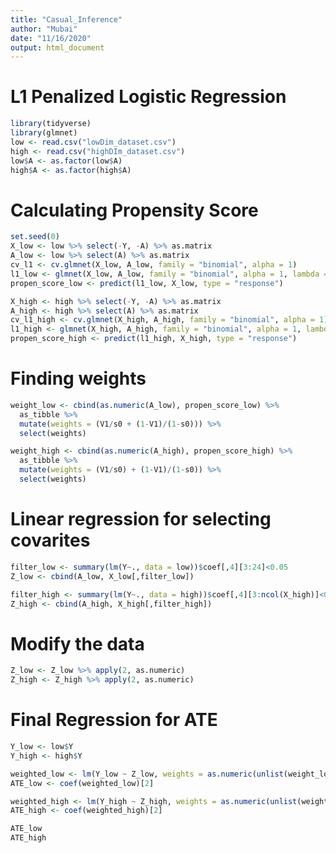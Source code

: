 ```yaml
---
title: "Casual_Inference"
author: "Mubai"
date: "11/16/2020"
output: html_document
---
```


# L1 Penalized Logistic Regression
```r
library(tidyverse)
library(glmnet)
low <- read.csv("lowDim_dataset.csv")
high <- read.csv("highDIm_dataset.csv")
low$A <- as.factor(low$A)
high$A <- as.factor(high$A)
```

# Calculating Propensity Score
```r
set.seed(0)
X_low <- low %>% select(-Y, -A) %>% as.matrix
A_low <- low %>% select(A) %>% as.matrix
cv_l1 <- cv.glmnet(X_low, A_low, family = "binomial", alpha = 1)
l1_low <- glmnet(X_low, A_low, family = "binomial", alpha = 1, lambda = cv_l1$lambda.min)
propen_score_low <- predict(l1_low, X_low, type = "response")
```

```r
X_high <- high %>% select(-Y, -A) %>% as.matrix
A_high <- high %>% select(A) %>% as.matrix
cv_l1_high <- cv.glmnet(X_high, A_high, family = "binomial", alpha = 1)
l1_high <- glmnet(X_high, A_high, family = "binomial", alpha = 1, lambda = cv_l1_high$lambda.min)
propen_score_high <- predict(l1_high, X_high, type = "response")
```

# Finding weights
```r
weight_low <- cbind(as.numeric(A_low), propen_score_low) %>% 
  as_tibble %>%
  mutate(weights = (V1/s0 + (1-V1)/(1-s0))) %>%
  select(weights)
```

```r
weight_high <- cbind(as.numeric(A_high), propen_score_high) %>%
  as_tibble %>%
  mutate(weights = (V1/s0) + (1-V1)/(1-s0)) %>%
  select(weights)
```

# Linear regression for selecting covarites
```r
filter_low <- summary(lm(Y~., data = low))$coef[,4][3:24]<0.05
Z_low <- cbind(A_low, X_low[,filter_low])
```

```r
filter_high <- summary(lm(Y~., data = high))$coef[,4][3:ncol(X_high)]<0.05
Z_high <- cbind(A_high, X_high[,filter_high])
```

# Modify the data
```r
Z_low <- Z_low %>% apply(2, as.numeric)
Z_high <- Z_high %>% apply(2, as.numeric)
```


# Final Regression for ATE
```r
Y_low <- low$Y
Y_high <- high$Y
```

```r
weighted_low <- lm(Y_low ~ Z_low, weights = as.numeric(unlist(weight_low)))
ATE_low <- coef(weighted_low)[2]
```
```r
weighted_high <- lm(Y_high ~ Z_high, weights = as.numeric(unlist(weight_high)))
ATE_high <- coef(weighted_high)[2]
```
```r
ATE_low
ATE_high
```

